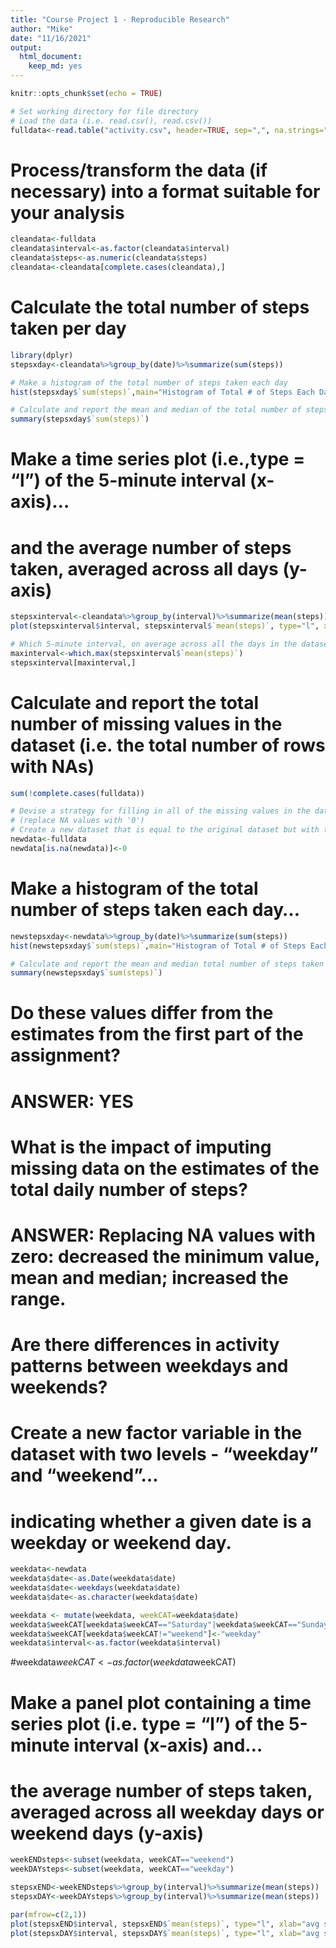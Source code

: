 ```yaml
---
title: "Course Project 1 - Reproducible Research"
author: "Mike"
date: "11/16/2021"
output: 
  html_document: 
    keep_md: yes
---
```


```r
knitr::opts_chunk$set(echo = TRUE)
```
```r
# Set working directory for file directory
# Load the data (i.e. read.csv(), read.csv())
fulldata<-read.table("activity.csv", header=TRUE, sep=",", na.strings="NA")
```

# Process/transform the data (if necessary) into a format suitable for your analysis
```r
cleandata<-fulldata
cleandata$interval<-as.factor(cleandata$interval)
cleandata$steps<-as.numeric(cleandata$steps)
cleandata<-cleandata[complete.cases(cleandata),]
```

# Calculate the total number of steps taken per day
```r
library(dplyr)
stepsxday<-cleandata%>%group_by(date)%>%summarize(sum(steps))

# Make a histogram of the total number of steps taken each day
hist(stepsxday$`sum(steps)`,main="Histogram of Total # of Steps Each Day", xlab="Sum Steps")

# Calculate and report the mean and median of the total number of steps taken per day
summary(stepsxday$`sum(steps)`)
```

# Make a time series plot (i.e.,type = "l") of the 5-minute interval (x-axis)...
# and the average number of steps taken, averaged across all days (y-axis)
```r
stepsxinterval<-cleandata%>%group_by(interval)%>%summarize(mean(steps))
plot(stepsxinterval$interval, stepsxinterval$`mean(steps)`, type="l", xlab="avg steps", ylab="interval")

# Which 5-minute interval, on average across all the days in the dataset, contains the maximum number of steps?
maxinterval<-which.max(stepsxinterval$`mean(steps)`)
stepsxinterval[maxinterval,]
```

# Calculate and report the total number of missing values in the dataset (i.e. the total number of rows with NAs)
```r
sum(!complete.cases(fulldata))

# Devise a strategy for filling in all of the missing values in the dataset.
# (replace NA values with '0')
# Create a new dataset that is equal to the original dataset but with the missing data filled in.
newdata<-fulldata
newdata[is.na(newdata)]<-0
```

# Make a histogram of the total number of steps taken each day... 
```r
newstepsxday<-newdata%>%group_by(date)%>%summarize(sum(steps))
hist(newstepsxday$`sum(steps)`,main="Histogram of Total # of Steps Each Day", xlab="Sum Steps")

# Calculate and report the mean and median total number of steps taken per day (for new data)...
summary(newstepsxday$`sum(steps)`)
```

# Do these values differ from the estimates from the first part of the assignment?
# ANSWER:  YES

# What is the impact of imputing missing data on the estimates of the total daily number of steps?
# ANSWER:  Replacing NA values with zero: decreased the minimum value, mean and median; increased the range.

# Are there differences in activity patterns between weekdays and weekends?
# Create a new factor variable in the dataset with two levels - "weekday" and "weekend"...
# indicating whether a given date is a weekday or weekend day.
```r
weekdata<-newdata
weekdata$date<-as.Date(weekdata$date)
weekdata$date<-weekdays(weekdata$date)
weekdata$date<-as.character(weekdata$date)

weekdata <- mutate(weekdata, weekCAT=weekdata$date)
weekdata$weekCAT[weekdata$weekCAT=="Saturday"|weekdata$weekCAT=="Sunday"]<-"weekend"
weekdata$weekCAT[weekdata$weekCAT!="weekend"]<-"weekday"
weekdata$interval<-as.factor(weekdata$interval)
```

#weekdata$weekCAT<-as.factor(weekdata$weekCAT)

# Make a panel plot containing a time series plot (i.e. type = "l") of the 5-minute interval (x-axis) and...
# the average number of steps taken, averaged across all weekday days or weekend days (y-axis)

```r
weekENDsteps<-subset(weekdata, weekCAT=="weekend")
weekDAYsteps<-subset(weekdata, weekCAT=="weekday")

stepsxEND<-weekENDsteps%>%group_by(interval)%>%summarize(mean(steps))
stepsxDAY<-weekDAYsteps%>%group_by(interval)%>%summarize(mean(steps))

par(mfrow=c(2,1))
plot(stepsxEND$interval, stepsxEND$`mean(steps)`, type="l", xlab="avg steps", ylab="interval",main="weekend")
plot(stepsxDAY$interval, stepsxDAY$`mean(steps)`, type="l", xlab="avg steps", ylab="interval",main="weekday")
```
